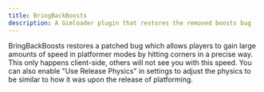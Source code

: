 ```yaml
---
title: BringBackBoosts
description: A Gimloader plugin that restores the removed boosts bug
---
```



BringBackBoosts restores a patched bug which allows players to gain large amounts of speed in platformer modes by hitting corners in a precise way. This only happens client-side, others will not see you with this speed. You can also enable "Use Release Physics" in settings to adjust the physics to be similar to how it was upon the release of platforming.

<ButtonInstall client:only="svelte" name="BringBackBoosts" url="https://raw.githubusercontent.com/TheLazySquid/Gimloader/main/plugins/BringBackBoosts.js" />